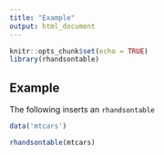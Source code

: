 ```yaml
---
title: "Example"
output: html_document
---
```


```r
knitr::opts_chunk$set(echo = TRUE)
library(rhandsontable)
```

## Example

The following inserts an `rhandsontable`

```r
data('mtcars')

rhandsontable(mtcars)
```
